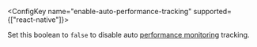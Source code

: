 
<ConfigKey name="enable-auto-performance-tracking" supported={["react-native"]}>

  Set this boolean to `false` to disable auto [performance monitoring](/product/performance/) tracking.

</ConfigKey>
